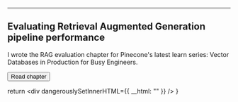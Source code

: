 
--- 

## Evaluating Retrieval Augmented Generation pipeline performance 



I wrote the RAG evaluation chapter for Pinecone's latest learn series: Vector Databases in Production for Busy Engineers.

<Button href={href} variant="solid" color="blue">Read chapter</Button>


  return <div dangerouslySetInnerHTML={{ __html: "" }} />
}
